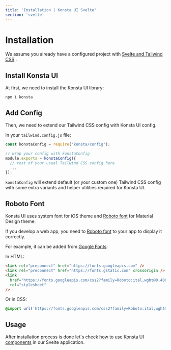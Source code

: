 ```yaml
---
title: 'Installation | Konsta UI Svelte'
section: 'svelte'
---
```


# Installation

We assume you already have a configured project with [Svelte and Tailwind CSS](https://tailwindcss.com/docs/installation) .

## Install Konsta UI

At first, we need to install the Konsta UI library:

```
npm i konsta
```

## Add Config

Then, we need to extend our Tailwind CSS config with Konsta UI config.

In your `tailwind.config.js` file:

```js
const konstaConfig = require('konsta/config');

// wrap your config with konstaConfig
module.exports = konstaConfig({
  // rest of your usual Tailwind CSS config here
  ...
});
```

`konstaConfig` will extend default (or your custom one) Tailwind CSS config with some extra variants and helper utilities required for Konsta UI.

## Roboto Font

Konsta UI uses system font for iOS theme and [Roboto font](https://fonts.google.com/specimen/Roboto) for Material Design theme.

If you develop a web app, you need to [Roboto font](https://fonts.google.com/specimen/Roboto) to your app to display it correctly.

For example, it can be added from [Google Fonts](https://fonts.google.com/specimen/Roboto):

In HTML:

```html
<link rel="preconnect" href="https://fonts.googleapis.com" />
<link rel="preconnect" href="https://fonts.gstatic.com" crossorigin />
<link
  href="https://fonts.googleapis.com/css2?family=Roboto:ital,wght@0,400;0,500;0,700;1,400;1,500;1,700&display=swap"
  rel="stylesheet"
/>
```

Or in CSS:

```scss
@import url('https://fonts.googleapis.com/css2?family=Roboto:ital,wght@0,400;0,500;0,700;1,400;1,500;1,700&display=swap');
```

## Usage

After installation process is done let's check [how to use Konsta UI components](/svelte/usage) in our Svelte application.
